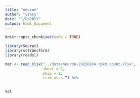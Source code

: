 ```yaml
---
title: "neuron"
author: "yincy"
date: "1/8/2021"
output: html_document
---
```


```r
knitr::opts_chunk$set(echo = TRUE)
```

```r
library(Seurat)
library(sctransform)
library(readxl)
```


```r
mat <- read_xlsx("../data/neuron-20210104_rpkm_count.xlsx", 
                 sheet = 2, 
                 skip = 1, 
                 trim_ws = T) %>% 
    

mat
```

